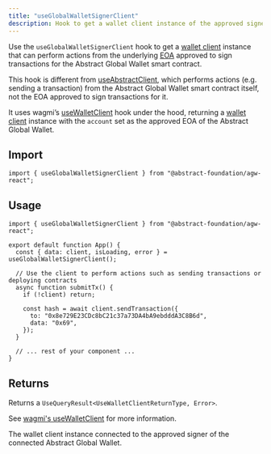 ```yaml
---
title: "useGlobalWalletSignerClient"
description: Hook to get a wallet client instance of the approved signer of the connected Abstract Global Wallet.
---
```



Use the `useGlobalWalletSignerClient` hook to get a [wallet client](https://viem.sh/docs/clients/wallet)
instance that can perform actions from the underlying [EOA](https://ethereum.org/en/developers/docs/accounts/#types-of-account)
approved to sign transactions for the Abstract Global Wallet smart contract.

This hook is different from [useAbstractClient](/abstract-global-wallet/agw-react/hooks/useAbstractClient), which
performs actions (e.g. sending a transaction) from the Abstract Global Wallet smart contract itself, not the EOA approved to sign transactions for it.

It uses wagmi&rsquo;s [useWalletClient](https://wagmi.sh/react/api/hooks/useWalletClient) hook under the hood, returning
a [wallet client](https://viem.sh/docs/clients/wallet) instance with the `account` set as the approved EOA of the Abstract Global Wallet.

## Import

```tsx
import { useGlobalWalletSignerClient } from "@abstract-foundation/agw-react";
```

## Usage

```tsx
import { useGlobalWalletSignerClient } from "@abstract-foundation/agw-react";

export default function App() {
  const { data: client, isLoading, error } = useGlobalWalletSignerClient();

  // Use the client to perform actions such as sending transactions or deploying contracts
  async function submitTx() {
    if (!client) return;

    const hash = await client.sendTransaction({
      to: "0x8e729E23CDc8bC21c37a73DA4bA9ebdddA3C8B6d",
      data: "0x69",
    });
  }

  // ... rest of your component ...
}
```

## Returns

Returns a `UseQueryResult<UseWalletClientReturnType, Error>`.

See [wagmi's useWalletClient](https://wagmi.sh/react/api/hooks/useWalletClient) for more information.

<Expandable title="properties">
  <ResponseField name="data" type="UseWalletClientReturnType | undefined">
    The wallet client instance connected to the approved signer of the connected
    Abstract Global Wallet.
  </ResponseField>
  <TanStackQueryReturnTypeSnippet />
</Expandable>
